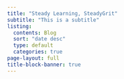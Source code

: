 ```yaml
---
title: "Steady Learning, SteadyGrit"
subtitle: "This is a subtitle"
listing:
  contents: Blog
  sort: "date desc"
  type: default
  categories: true
page-layout: full
title-block-banner: true
---
```


